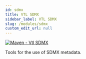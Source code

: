 ```yaml
---
id: sdmx
title: VTL SDMX
sidebar_label: VTL SDMX
slug: /modules/sdmx
custom_edit_url: null
---
```


[![Maven - Vtl SDMX](https://maven-badges.herokuapp.com/maven-central/fr.insee.trevas/vtl-sdmx/badge.svg)](https://maven-badges.herokuapp.com/maven-central/fr.insee.trevas/vtl-sdmx)

Tools for the use of SDMX metadata.
